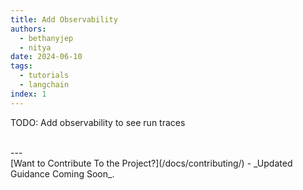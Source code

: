 ```yaml
---
title: Add Observability
authors:
  - bethanyjep
  - nitya
date: 2024-06-10
tags:
  - tutorials
  - langchain
index: 1
---
```


TODO: Add observability to see run traces

<br/>
---
<br/>
[Want to Contribute To the Project?](/docs/contributing/) - _Updated Guidance Coming Soon_.
